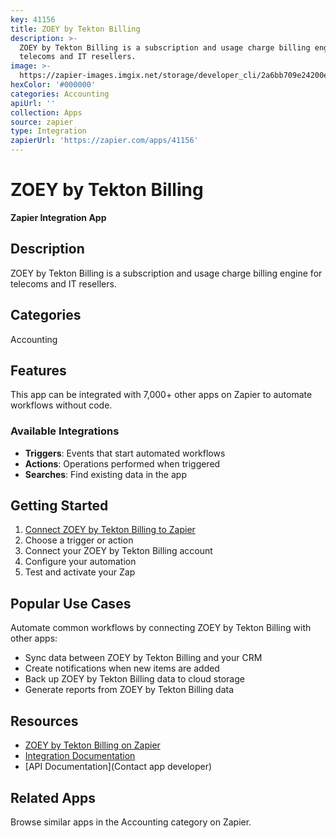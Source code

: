 ```yaml
---
key: 41156
title: ZOEY by Tekton Billing
description: >-
  ZOEY by Tekton Billing is a subscription and usage charge billing engine for
  telecoms and IT resellers.
image: >-
  https://zapier-images.imgix.net/storage/developer_cli/2a6bb709e24200ee319fd96344bf6caf.png?auto=format%2Ccompress&ixlib=python-3.0.0&q=50
hexColor: '#000000'
categories: Accounting
apiUrl: ''
collection: Apps
source: zapier
type: Integration
zapierUrl: 'https://zapier.com/apps/41156'
---
```

# ZOEY by Tekton Billing

**Zapier Integration App**

## Description

ZOEY by Tekton Billing is a subscription and usage charge billing engine for telecoms and IT resellers.

## Categories

Accounting

## Features

This app can be integrated with 7,000+ other apps on Zapier to automate workflows without code.

### Available Integrations

- **Triggers**: Events that start automated workflows
- **Actions**: Operations performed when triggered
- **Searches**: Find existing data in the app

## Getting Started

1. [Connect ZOEY by Tekton Billing to Zapier](https://zapier.com/apps/41156)
2. Choose a trigger or action
3. Connect your ZOEY by Tekton Billing account
4. Configure your automation
5. Test and activate your Zap

## Popular Use Cases

Automate common workflows by connecting ZOEY by Tekton Billing with other apps:

- Sync data between ZOEY by Tekton Billing and your CRM
- Create notifications when new items are added
- Back up ZOEY by Tekton Billing data to cloud storage
- Generate reports from ZOEY by Tekton Billing data

## Resources

- [ZOEY by Tekton Billing on Zapier](https://zapier.com/apps/41156)
- [Integration Documentation](https://zapier.com/apps/41156/integrations)
- [API Documentation](Contact app developer)

## Related Apps

Browse similar apps in the Accounting category on Zapier.
